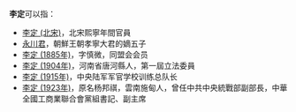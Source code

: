 '''李定'''可以指：
* [[李定_(北宋)|李定 (北宋)]]，北宋熙寧年間官員
* [[永川君|永川君]]，朝鮮王朝孝寧大君的嫡五子
* [[李定_(1885年)|李定 (1885年)]]，字慎微，同盟会会员
* [[李定_(1904年)|李定 (1904年)]]，河南省唐河縣人，第一屆立法委員
* [[李定_(1915年)|李定 (1915年)]]，中央陆军军官学校训练总队长
* [[李定_(1923年)|李定 (1923年)]]，原名杨邦祺，雲南施甸人，曾任中共中央統戰部副部長，中華全國工商業聯合會黨組書記、副主席
{{Disambiguation|D|Cat=二字李姓人名消歧義}}